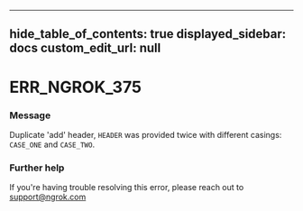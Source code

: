 
---
hide_table_of_contents: true
displayed_sidebar: docs
custom_edit_url: null
---


# ERR_NGROK_375

### Message
Duplicate 'add' header, `HEADER` was provided twice with different casings: `CASE_ONE` and `CASE_TWO`.

### Further help
If you're having trouble resolving this error, please reach out to [support@ngrok.com](mailto:support@ngrok.com?subject=Help%20with%20ERR_NGROK_375)


<ErrorDetails error='err_ngrok_375' />

